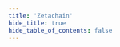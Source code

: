 ```yaml
---
title: 'Zetachain'
hide_title: true
hide_table_of_contents: false
---
```



<ChainLayout>
  <ChainHero
    name="Zetachain"
    iconUrl="img/zetachain-icon.svg"
    bgColor="#1A563E"
    scope="mainnet"
    chainId="zetachain_7000-1"
    nodeVersion="v29.1.2"
    token="ZETA"
    stakeUrl="https://wallet.keplr.app/?modal=staking&chain=zetachain_7000-1&validator_address=zetavaloper1r66jlz6qvq74apsx4r5696jkrusn5uvvvcgvn9&step_id=3&action_id=stake"
    restakeUrl="https://restake.app/zetachain/zetavaloper1r66jlz6qvq74apsx4r5696jkrusn5uvvvcgvn9/stake"
    websiteUrl="https://www.zetachain.com/"
    githubUrl="https://github.com/zeta-chain"
    xUrl="https://twitter.com/zetablockchain"
    discordUrl="https://discord.gg/zetachain"
  />

  <ProductLinks
    appUrl="https://zetaresources.org"
    appImageUrl="img/products/zetachain-app.png"
    explorerUrl=""
    faucetUrl=""
  />

  <ToolsGrid
    chainName="zetachain"
    scope="mainnet"
    showInstall={true}
    showUpgrade={true}
    showGenesis={true}
    showCli={true}
    showEndpoints={true}
    showStateSync={true}
    showSnapshot={true}
    showLivePeers={true}
    showSeed={true}
    showAddressBook={true}
    showExplorersList={false}
    showPublicEndpoints={false}
    showUsefulTools={false}
    showUpgradeWatcher={false}
  />

</ChainLayout>
